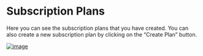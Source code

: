 # Subscription Plans

Here you can see the subscription plans that you have created. You can also create a new subscription plan by clicking on the “Create Plan” button.

[![image](https://www.linkpicture.com/q/1_2031.png)](https://www.linkpicture.com/view.php?img=LPic6416f51a98683669868390)